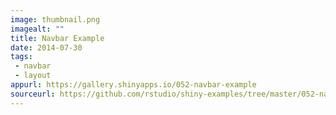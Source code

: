 ```yaml
---
image: thumbnail.png
imagealt: ""
title: Navbar Example
date: 2014-07-30 
tags:
 - navbar
 - layout
appurl: https://gallery.shinyapps.io/052-navbar-example
sourceurl: https://github.com/rstudio/shiny-examples/tree/master/052-navbar-example
---
```

